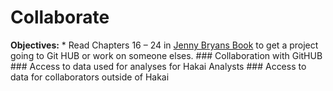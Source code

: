 # Collaborate

**Objectives:**
* Read Chapters 16 – 24 in [Jenny Bryans Book](http://happygitwithr.com/new-github-first.html) to get a project going to Git HUB or work on someone elses.
### Collaboration with GitHUB
### Access to data used for analyses for Hakai Analysts
### Access to data for collaborators outside of Hakai
